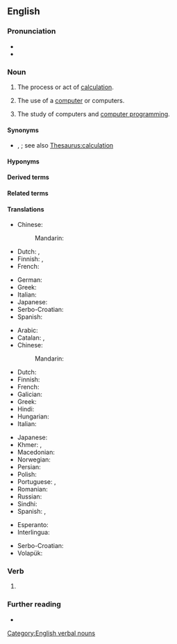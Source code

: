 ==English==

===Pronunciation===
* {{IPA|en|/kəmˈpjuːtɪŋ/}}
* {{audio|en|en-us-computing.ogg|Audio (US)}}

===Noun===
{{en-noun|-|s}}

# {{lb|en|literally}} The process or act of [[calculation]].
# {{lb|en|computer science}} The use of a [[computer]] or computers.
# The study of computers and [[computer programming]].
#: {{ux|en|This course will cover several major fields of '''computing'''.}}

====Synonyms====
* {{sense|process or act of calculation}} {{l|en|computation}}, {{l|en|reckoning}}; see also [[Thesaurus:calculation]]

====Hyponyms====
{{col3|en|title=Hyponyms
|burst computing
|cloud computing
|edge computing
|fog computing
|memcomputing}}

====Derived terms====
{{der2|en|title=some may be hyponyms, but this Wiktionary editor doesn't care for them|
affective computing|computing language|dew computing|distributed computing|quantum computing|reservoir computing|scientific computing|thin computing|ubiquitous computing|utility computing}}

====Related terms====
{{col3|en|title=Related terms
|computable
|computation
|computerize}}

====Translations====
{{trans-see|calculation}}

{{trans-top|action of using a computer}}
* Chinese:
*: Mandarin: {{t|cmn|计算机应用|sc=Hani}}
* Dutch: {{t+|nl|computeren}}, {{t+|nl|computergebruik|n}}
* Finnish: {{t|fi|[[tietokone]]en [[käyttö]]}}, {{t+|fi|tietojenkäsittely}}
* French: {{t|fr|[[utilisation]] d'un [[ordinateur]]|f}}
{{trans-mid}}
* German: {{t+|de|EDV|f}}
* Greek: {{t+|el|υπολογίζοντας}}
* Italian: {{t|it|utilizzo del computer}}
* Japanese: {{t|ja|コンピューティング}}
* Serbo-Croatian: {{t|sh|uporaba računala|f}}
* Spanish: {{t+|es|computación|f}}
{{trans-bottom}}

{{trans-top|the study, field of computers and computer programming}}
* Arabic: {{t|ar|حَوْسَبَة|f}}
* Catalan: {{t|ca|computació|f}}, {{t+|ca|informàtica|f}}
* Chinese:
*: Mandarin: {{t|cmn|计算机编程|sc=Hani}}
* Dutch: {{t+|nl|informatica}}
* Finnish: {{t+|fi|tietojenkäsittelytiede}}
* French: {{t+|fr|informatique|f}}
* Galician: {{t+|gl|informática|f}}
* Greek: {{t+|el|πληροφορική|f}}
* Hindi: {{t|hi|संगणिकी|f}}
* Hungarian: {{t+|hu|számítástechnika}}
* Italian: {{t+|it|informatica|f}}
{{trans-mid}}
* Japanese: {{t+|ja|計算機科学|tr=keisanki-kagaku|sc=Jpan}}
* Khmer: {{t|km|កុំព្យូទ័រវិទ្យា|tr=kompyuutoa vityie|sc=Khmr}}, {{t|km|គណិតូបករណ៍វិទ្យា|tr=kak net tob kor vit tyea|sc=Khmr}}
* Macedonian: {{t|mk|информатика|f|sc=Cyrl}}
* Norwegian: {{t+|no|informatikk|m}}
* Persian: {{t+|fa|انفورماتیک|tr=anformâtik}}
* Polish: {{t+|pl|informatyka|f}}
* Portuguese: {{t+|pt|informática|f}}, {{t+|pt|computação|f}}
* Romanian: {{t+|ro|informatică|f}}
* Russian: {{t+|ru|информа́тика|f}}
* Sindhi: {{t+|sd|ڳڻپيوڀياس|tr=ganpyubhiyaas|sc=sd-Arab}}
* Spanish: {{t+|es|informática|f}}, {{t+|es|computación|f}}
{{trans-bottom}}

{{checktrans-top}}
* Esperanto: {{t-check|eo|komputili}}
* Interlingua: {{t-check|ia|computatorar}}
{{trans-mid}}
* Serbo-Croatian: {{t+check|sh|računarstvo|n}}
* Volapük: {{t-check|vo|kompütön}}
{{trans-bottom}}

===Verb===
{{head|en|verb form}}

# {{present participle of|en|compute|nocat=1}}

===Further reading===
* {{pedia}}

[[Category:English verbal nouns]]
{{topics|en|Computing}}
